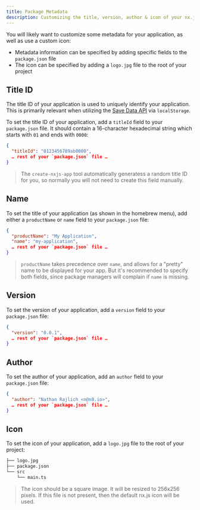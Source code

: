 ```yaml
---
title: Package Metadata
description: Customizing the title, version, author & icon of your nx.js application
---
```


You will likely want to customize some metadata for your application, as well as use a custom icon:
* Metadata information can be specified by adding specific fields to the `package.json` file
* The icon can be specified by adding a `logo.jpg` file to the root of your project

## Title ID

The title ID of your application is used to uniquely identify your application. This is
primarily relevant when utilizing the [Save Data API](/docs/switch/save-data) via `localStorage`.

To set the title ID of your application, add a `titleId` field to your `package.json` file.
It should contain a 16-character hexadecimal string which starts with `01` and ends with `0000`:

```json
{
  "titleId": "0123456789ab0000",
  … rest of your `package.json` file …
}
```

> The `create-nxjs-app` tool automatically generatess a random title ID for you,
> so normally you will not need to create this field manually.

## Name

To set the title of your application (as shown in the homebrew menu), add either a
`productName` or `name` field to your `package.json` file:

```json
{
  "productName": "My Application",
  "name": "my-application",
  … rest of your `package.json` file …
}
```

> `productName` takes precedence over `name`, and allows for a "pretty" name to be
> displayed for your app. But it's recommended to specify both fields, since
> package managers will complain if `name` is missing.

## Version

To set the version of your application, add a `version` field to your `package.json` file:

```json
{
  "version": "0.0.1",
  … rest of your `package.json` file …
}
```

## Author

To set the author of your application, add an `author` field to your `package.json` file:

```json
{
  "author": "Nathan Rajlich <n@n8.io>",
  … rest of your `package.json` file …
}
```

## Icon

To set the icon of your application, add a `logo.jpg` file to the root of your project:

```bash
├── logo.jpg
├── package.json
└── src
    └── main.ts
```

> The icon should be a square image. It will be resized to 256x256 pixels. If this file is
> not present, then the default nx.js icon will be used.
